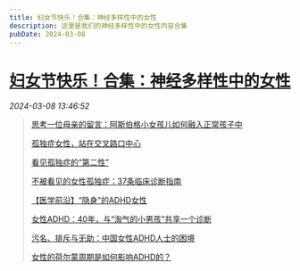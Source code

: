 ```yaml
---
title: 妇女节快乐！合集：神经多样性中的女性
description: 这里是我们的神经多样性中的女性内容合集
pubDate: 2024-03-08
---
```


# [妇女节快乐！合集：神经多样性中的女性](http://mp.weixin.qq.com/s?__biz=MzIyMzgyMjY5NQ==&mid=2247515384&idx=1&sn=1633dc727cb162ea144519fdddaf674e&chksm=e9a9ea76fc129e95fe4ed9e845cb1490f0158c38b0dfa34474dd06354e94021d07a680db4cdc#rd)

  *2024-03-08 13:46:52*

>  [思考一位母亲的留言：阿斯伯格小女孩儿如何融入正常孩子中](http://mp.weixin.qq.com/s?__biz=MzIyMzgyMjY5NQ==&mid=2247485657&idx=1&sn=336f89b3b651635606024c8e9f29c24b&chksm=e8191ed1df6e97c70ac05a2bb5d35ad7528c00f6e2381ae9cf868053c8fa6818cd312138157a&scene=21#wechat_redirect)
>  
>  [孤独症女性，站在交叉路口中心](http://mp.weixin.qq.com/s?__biz=MzIyMzgyMjY5NQ==&mid=2247485829&idx=1&sn=1693a2e7de19b38de481e6c182e9a0a6&chksm=e8191f8ddf6e969bb50b96193827dba76bbc737e4468abff5c99fb3df3711fb22f1c0c1ab0a7&token=1528499892&lang=en_US&scene=21#wechat_redirect)
>  
>  [看见孤独症的“第二性”](http://mp.weixin.qq.com/s?__biz=MzIyMzgyMjY5NQ==&mid=2247488762&idx=1&sn=814894923178800040b61b38b96512b0&chksm=e81902f2df6e8be44df797831be0f4663f8a9b3767030c90a018648210fe3228d17d53ad3f64&token=1528499892&lang=en_US&scene=21#wechat_redirect)
>  
>  [不被看见的女性孤独症：37条临床诊断指南](http://mp.weixin.qq.com/s?__biz=MzIyMzgyMjY5NQ==&mid=2247507011&idx=1&sn=65bf3f840fdc54f6e2df8747f5b7804e&chksm=e81aca4bdf6d435df0080681e75e2f914c05e6438e7a8fdc612e9d50783fa8f4d49474ccf2bd&scene=21#wechat_redirect)
>  
>  [【医学前沿】“隐身”的ADHD女性](http://mp.weixin.qq.com/s?__biz=MzIyMzgyMjY5NQ==&mid=2247493451&idx=2&sn=ceb9a7bfed197d1bfed4136b1c3ad955&chksm=e81af143df6d7855e4334a2c92f9c4358d8f954e4caffde117177e6ff4b4647e8cfe7eb92bfe&scene=21#wechat_redirect)
>  
>  [女性ADHD：40年，与“淘气的小男孩”共享一个诊断](http://mp.weixin.qq.com/s?__biz=MzIyMzgyMjY5NQ==&mid=2247493451&idx=1&sn=1ee5d5059088c9bb6820ea0d898921a6&chksm=e81af143df6d7855adc54c5533499454bf335bbf40fa5d3e39508828ea38cad8b05072821ab5&scene=21#wechat_redirect)
>  
>  [污名、排斥与无助：中国女性ADHD人士的困境](http://mp.weixin.qq.com/s?__biz=MzIyMzgyMjY5NQ==&mid=2247506704&idx=1&sn=68cccb6e26dcc100f424c5a2018e4b42&chksm=e81acd18df6d440eedba88d56fc17949a12ed414ed936e25793f272b71ada48b57395ed52a3c&scene=21#wechat_redirect)
>  
>  [女性的荷尔蒙周期是如何影响ADHD的？](http://mp.weixin.qq.com/s?__biz=MzIyMzgyMjY5NQ==&mid=2247513277&idx=1&sn=b275791251190a29aff40159dc062bca&chksm=e81aa2b5df6d2ba3031c32c7e711ad47d28e11a8088de05ae330b8b0f5aff12acde04d8cf57a&scene=21#wechat_redirect)


